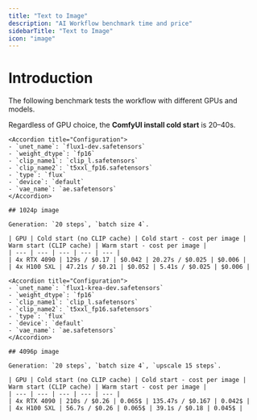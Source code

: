 ```yaml
---
title: "Text to Image"
description: "AI Workflow benchmark time and price"
sidebarTitle: "Text to Image"
icon: "image"
---
```


# Introduction

The following benchmark tests the workflow with different GPUs and models.

<Warning>Regardless of GPU choice, the **ComfyUI install cold start** is 20–40s.</Warning>

<Tabs>
  <Tab title="Flux 1.0 Dev">

    <Accordion title="Configuration">
    - `unet_name`: `flux1-dev.safetensors`  
    - `weight_dtype`: `fp16`  
    - `clip_name1`: `clip_l.safetensors`  
    - `clip_name2`: `t5xxl_fp16.safetensors`  
    - `type`: `flux`  
    - `device`: `default`  
    - `vae_name`: `ae.safetensors`
    </Accordion>

    ## 1024p image

    Generation: `20 steps`, `batch size 4`.

    | GPU | Cold start (no CLIP cache) | Cold start - cost per image | Warm start (CLIP cache) | Warm start - cost per image |
    | --- | --- | --- | --- | --- |
    | 4x RTX 4090 | 129s / $0.17 | $0.042 | 20.27s / $0.025 | $0.006 |
    | 4x H100 SXL | 47.21s / $0.21 | $0.052 | 5.41s / $0.025 | $0.006 |

  </Tab>

  <Tab title="Flux 1.0 Krea">

    <Accordion title="Configuration">
    - `unet_name`: `flux1-krea-dev.safetensors`  
    - `weight_dtype`: `fp16`  
    - `clip_name1`: `clip_l.safetensors`  
    - `clip_name2`: `t5xxl_fp16.safetensors`  
    - `type`: `flux`  
    - `device`: `default`  
    - `vae_name`: `ae.safetensors`
    </Accordion>

    ## 4096p image

    Generation: `20 steps`, `batch size 4`, `upscale 15 steps`.

    | GPU | Cold start (no CLIP cache) | Cold start - cost per image | Warm start (CLIP cache) | Warm start - cost per image |
    | --- | --- | --- | --- | --- |
    | 4x RTX 4090 | 210s / $0.26 | 0.065$ | 135.47s / $0.167 | 0.042$ |
    | 4x H100 SXL | 56.7s / $0.26 | 0.065$ | 39.1s / $0.18 | 0.045$ |
  </Tab>
</Tabs>